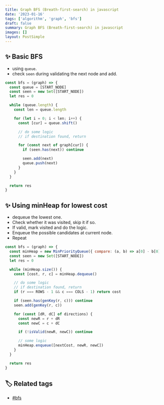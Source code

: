 ```yaml
---
title: Graph BFS (Breath-first-search) in javascript
date: '2023-01-16'
tags: ['algorithm', 'graph', 'bfs']
draft: false
summary: Graph BFS (Breath-first-search) in javascript
images: []
layout: PostSimple
---
```


## ✨ Basic BFS

- using `queue`.
- check `seen` during validating the next node and add.

```javascript
const bfs = (graph) => {
  const queue = [START_NODE]
  const seen = new Set([START_NODE])
  let res = 0

  while (queue.length) {
    const len = queue.length

    for (let i = 0; i < len; i++) {
      const [cur] = queue.shift()

      // do some logic
      // if destination found, return

      for (const next of graph[cur]) {
        if (seen.has(next)) continue

        seen.add(next)
        queue.push(next)
      }
    }
  }

  return res
}
```

## ✨ Using minHeap for lowest cost

- dequeue the lowest one.
- Check whether it was visited, skip it if so.
- If valid, mark visited and do the logic.
- Enqueue the possible candidates at current node.
- Repeat

```javascript
const bfs = (graph) => {
  const minHeap = new MinPriorityQueue({ compare: (a, b) => a[0] - b[0] })
  const seen = new Set([START_NODE])
  let res = 0

  while (minHeap.size()) {
    const [cost, r, c] = minHeap.dequeue()

    // do some logic
    // if destination found, return
    if (r === ROWS - 1 && c === COLS - 1) return cost

    if (seen.has(genKey(r, c))) continue
    seen.add(genKey(r, c))

    for (const [dR, dC] of directions) {
      const newR = r + dR
      const newC = c + dC

      if (!isValid(newR, newC)) continue

      // some logic
      minHeap.enqueue([nextCost, newR, newC])
    }
  }

  return res
}
```

## 🏷️ Related tags

- [#bfs](https://tkhwang.me/tags/bfs)
